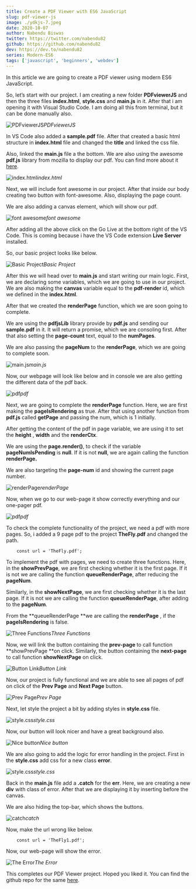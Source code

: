```yaml
---
title: Create a PDF Viewer with ES6 JavaScript
slug: pdf-viewer-js
image: ./ydkjs-7.jpeg
date: 2020-10-07
author: Nabendu Biswas
twitter: https://twitter.com/nabendu82
github: https://github.com/nabendu82
dev: https://dev.to/nabendu82
series: Modern-ES6
tags: ['javascript', 'beginners', 'webdev']
---
```


In this article we are going to create a PDF viewer using modern ES6 JavaScript.

So, let’s start with our project. I am creating a new folder **PDFviewerJS** and then the three files **index.html**, **style.css** and **main.js** in it. After that i am opening it with Visual Studio Code. I am doing all this from terminal, but it can be done manually also.

![PDFviewerJS](https://ik.imagekit.io/thewebdev/JS-Projects/pdf-viewer/1_d1_7VNkFM.png)*PDFviewerJS*

In VS Code also added a **sample.pdf** file. After that created a basic html structure in **index.html** file and changed the **title** and linked the css file.

Also, linked the **main.js** file a the bottom. We are also using the awesome **pdf.js** library from mozilla to display our pdf. You can find more about it [here](https://github.com/mozilla/pdf.js).

![index.html](https://ik.imagekit.io/thewebdev/JS-Projects/pdf-viewer/2_rF_YO5yP_9.png)*index.html*

Next, we will include font awesome in our project. After that inside our body creating two button with font-awesome. Also, displaying the page count.

We are also adding a canvas element, which will show our pdf.

![font awesome](https://ik.imagekit.io/thewebdev/JS-Projects/pdf-viewer/3_XrrbA_B4rv.png)*font awesome*

After adding all the above click on the Go Live at the bottom right of the VS Code. This is coming because i have the VS Code extension **Live Server** installed.

So, our basic project looks like below.

![Basic Project](https://ik.imagekit.io/thewebdev/JS-Projects/pdf-viewer/4_SJglFzC4xH.png)*Basic Project*

After this we will head over to **main.js** and start writing our main logic. First, we are declaring some variables, which we are going to use in our project. We are also making the **canvas** variable equal to the **pdf-render** id, which we defined in the **index.html**.

After that we created the **renderPage** function, which we are soon going to complete.

We are using the **pdfjsLib** library provide by **pdf.js** and sending our **sample.pdf** in it. It will return a promise, which we are consoling first. After that also setting the **page-count** text, equal to the **numPages**.

We are also passing the **pageNum** to the **renderPage**, which we are going to complete soon.

![main.js](https://ik.imagekit.io/thewebdev/JS-Projects/pdf-viewer/5_UfPqR-4Njt.png)*main.js*

Now, our webpage will look like below and in console we are also getting the different data of the pdf back.

![pdf](https://ik.imagekit.io/thewebdev/JS-Projects/pdf-viewer/6_bR-HQPo3Q7.png)*pdf*

Next, we are going to complete the **renderPage** function. Here, we are first making the **pageIsRendering** as true. After that using another function from **pdf.js** called **getPage** and passing the num, which is 1 initially.

After getting the content of the pdf in page variable, we are using it to set the **height** , **width** and the **renderCtx**.

We are using the **page.render()**, to check if the variable **pageNumIsPending** is **null**. If it is not **null**, we are again calling the function **renderPage.**

We are also targeting the **page-num** id and showing the current page number.

![renderPage](https://ik.imagekit.io/thewebdev/JS-Projects/pdf-viewer/7_XRLC6vF5ZO.png)*renderPage*

Now, when we go to our web-page it show correctly everything and our one-pager pdf.

![pdf](https://ik.imagekit.io/thewebdev/JS-Projects/pdf-viewer/8_oOqTPA6xJ4.png)*pdf*

To check the complete functionality of the project, we need a pdf with more pages. So, i added a 9 page pdf to the project **TheFly.pdf** and changed the path.

<div className={styles.code__block}>

```
    const url = 'TheFly.pdf';
```

</div>

To implement the pdf with pages, we need to create three functions. Here, in the **showPrevPage**, we are first checking whether it is the first page. If it is not we are calling the function **queueRenderPage**, after reducing the **pageNum**.

Similarly, in the **showNextPage**, we are first checking whether it is the last page. If it is not we are calling the function **queueRenderPage**, after adding to the **pageNum**.

From the **queueRenderPage **we are calling the **renderPage** , if the **pageIsRendering** is false.

![Three Functions](https://ik.imagekit.io/thewebdev/JS-Projects/pdf-viewer/9_uvgKvz3ab5.png)*Three Functions*

Now, we will link the button containing the **prev-page** to call function **showPrevPage **on click. Similarly, the button containing the **next-page** to call function **showNextPage** on click.

![Button Link](https://ik.imagekit.io/thewebdev/JS-Projects/pdf-viewer/10_kkCPJn8qjQ.png)*Button Link*

Now, our project is fully functional and we are able to see all pages of pdf on click of the **Prev Page** and **Next Page** button.

![Prev Page](https://ik.imagekit.io/thewebdev/JS-Projects/pdf-viewer/11_VZ1I2LGq-x.png)*Prev Page*

Next, let style the project a bit by adding styles in **style.css** file.

![style.css](https://ik.imagekit.io/thewebdev/JS-Projects/pdf-viewer/12_4Ak1iuibUx.png)*style.css*

Now, our button will look nicer and have a great background also.

![Nice button](https://ik.imagekit.io/thewebdev/JS-Projects/pdf-viewer/13_ua38iwGOKS.png)*Nice button*

We are also going to add the logic for error handling in the project. First in the **style.css** add css for a new class **error**.

![style.css](https://ik.imagekit.io/thewebdev/JS-Projects/pdf-viewer/14_P3fs7_wEYV.png)*style.css*

Back in the **main.js** file add a **.catch** for the **err**. Here, we are creating a new **div** with class of error. After that we are displaying it by inserting before the canvas.

We are also hiding the top-bar, which shows the buttons.

![catch](https://ik.imagekit.io/thewebdev/JS-Projects/pdf-viewer/15_4Nu1Netz0o.png)*catch*

Now, make the url wrong like below.

<div className={styles.code__block}>

```
    const url = 'TheFly1.pdf';
```

</div>

Now, our web-page will show the error.

![The Error](https://ik.imagekit.io/thewebdev/JS-Projects/pdf-viewer/16_H4QsplTPpm.png)*The Error*

This completes our PDF Viewer project. Hoped you liked it. You can find the github repo for the same [here](https://github.com/nabendu82/PDFviewerJS).
